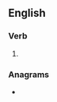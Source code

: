==English==

===Verb===
{{head|en|verb form}}

# {{en-past of|burble}}

===Anagrams===
* {{anagrams|en|blurbed|rubbled}}